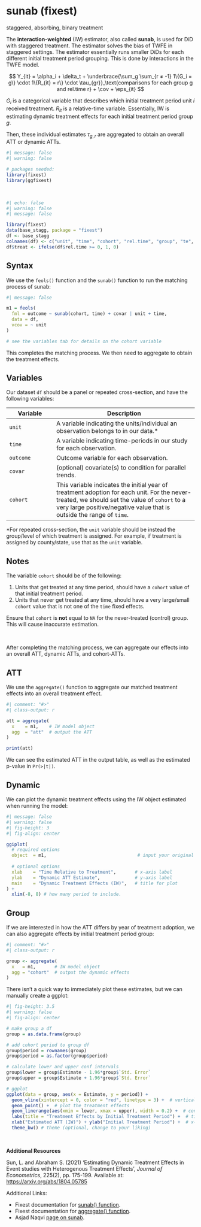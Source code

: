 # sunab (fixest) {.unnumbered}

::: small
staggered, absorbing, binary treatment
:::

The **interaction-weighted** (IW) estimator, also called **sunab**, is used for DiD with staggered treatment. The estimator solves the bias of TWFE in staggered settings. The estimator essentially runs smaller DiDs for each different initial treatment period grouping. This is done by interactions in the TWFE model.

$$
Y_{it} = \alpha_i + \delta_t + \underbrace{\sum_g \sum_{r ≠ -1} 1\{G_i = g\} \cdot 1\{R_{it} = r\} \cdot \tau_{gr}}_\text{comparisons for each group g and rel.time r} + \cov + \eps_{it}
$$

::: small
$G_i$ is a categorical variable that describes which initial treatment period unit $i$ received treatment. $R_{it}$ is a relative-time variable. Essentially, IW is estimating dynamic treatment effects for each initial treatment period group $g$.
:::

Then, these individual estimates $\tau_{g, r}$ are aggregated to obtain an overall ATT or dynamic ATTs.

```r
#| message: false
#| warning: false

# packages needed:
library(fixest)
library(ggfixest)
```

<br />

```r
#| echo: false
#| warning: false
#| message: false

library(fixest)
data(base_stagg, package = "fixest")
df <- base_stagg
colnames(df) <- c("unit", "time", "cohort", "rel.time", "group", "te", "covar", "outcome")
df$treat <- ifelse(df$rel.time >= 0, 1, 0)
```

::: panel-tabset
## Syntax

We use the `feols()` function and the `sunab()` function to run the matching process of sunab:

```r
#| message: false

m1 = feols(
  fml = outcome ~ sunab(cohort, time) + covar | unit + time,
  data = df,
  vcov = ~ unit
)

# see the variables tab for details on the cohort variable
```

This completes the matching process. We then need to aggregate to obtain the treatment effects.

## Variables

Our dataset `df` should be a panel or repeated cross-section, and have the following variables:

| Variable  | Description                                                                                                                                                                                                           |
|------------------|------------------------------------------------------|
| `unit`    | A variable indicating the units/individual an observation belongs to in our data.\*                                                                                                                                   |
| `time`    | A variable indicating time-periods in our study for each observation.                                                                                                                                                 |
| `outcome` | Outcome variable for each observation.                                                                                                                                                                                |
| `covar`   | (optional) covariate(s) to condition for parallel trends.                                                                                                                                                             |
| `cohort`  | This variable indicates the initial year of treatment adoption for each unit. For the never-treated, we should set the value of `cohort` to a very large positive/negative value that is outside the range of `time`. |

::: small
\*For repeated cross-section, the `unit` variable should be instead the group/level of which treatment is assigned. For example, if treatment is assigned by county/state, use that as the `unit` variable.
:::

## Notes

The variable `cohort` should be of the following:

1.  Units that get treated at any time period, should have a `cohort` value of that initial treatment period.
2.  Units that never get treated at any time, should have a very large/small `cohort` value that is not one of the `time` fixed effects.

Ensure that `cohort` is **not** equal to `NA` for the never-treated (control) group. This will cause inaccurate estimation.
:::

<br />

After completing the matching process, we can aggregate our effects into an overall ATT, dynamic ATTs, and cohort-ATTs.

::: panel-tabset
## ATT

We use the `aggregate()` function to aggregate our matched treatment effects into an overall treatment effect.

```r
#| comment: "#>"
#| class-output: r

att = aggregate(
  x    = m1,    # IW model object
  agg  = "att"  # output the ATT
)

print(att)
```

We can see the estimated ATT in the output table, as well as the estimated p-value in `Pr(>|t|)`.

## Dynamic

We can plot the dynamic treatment effects using the IW object estimated when running the model:

```r
#| message: false
#| warning: false
#| fig-height: 3
#| fig-align: center

ggiplot(
  # required options
  object  = m1,                                  # input your original iw model
  
  # optional options
  xlab    = "Time Relative to Treatment",       # x-axis label
  ylab    = "Dynamic ATT Estimate",             # y-axis label
  main    = "Dynamic Treatment Effects (IW)",   # title for plot
) + 
  xlim(-8, 8) # how many period to include.
```

## Group

If we are interested in how the ATT differs by year of treatment adoption, we can also aggregate effects by initial treatment period group:

```r
#| comment: "#>"
#| class-output: r

group <- aggregate(
  x   = m1,       # IW model object
  agg = "cohort"  # output the dynamic effects
)
```

There isn't a quick way to immediately plot these estimates, but we can manually create a ggplot:

```r
#| fig-height: 3.5
#| warning: false
#| fig-align: center

# make group a df
group = as.data.frame(group)

# add cohort period to group df
group$period = rownames(group)
group$period = as.factor(group$period)

# calculate lower and upper conf intervals
group$lower = group$Estimate - 1.96*group$`Std. Error`
group$upper = group$Estimate + 1.96*group$`Std. Error`

# ggplot
ggplot(data = group, aes(x = Estimate, y = period)) +
  geom_vline(xintercept = 0, color = "red", linetype = 3) +  # vertical line at 0 treatment effect
  geom_point() +  # plot the treatment effects
  geom_linerange(aes(xmin = lower, xmax = upper), width = 0.2) +  # conf intervals
  labs(title = "Treatment Effects by Initial Treatment Period") +  # title (optional)
  xlab("Estimated ATT (IW)") + ylab("Initial Treatment Period") +  # x-axis and y-axis labels (optional)
  theme_bw() # theme (optional, change to your liking)
```
:::

<br />

**Additional Resources**

Sun, L. and Abraham S. (2021) 'Estimating Dynamic Treatment Effects in Event studies with Heterogenous Treatment Effects', *Journal of Econometrics*, 225(2), pp. 175-199. Available at: <https://arxiv.org/abs/1804.05785>

Additional Links:

-   Fixest documentation for [sunab() function](https://lrberge.github.io/fixest/reference/sunab.html).
-   Fixest documentation for [aggregate() function](https://lrberge.github.io/fixest/reference/aggregate.fixest.html).
-   Asjad Naqvi [page on sunab](https://asjadnaqvi.github.io/DiD/docs/code_r/07_sunab_r/).
